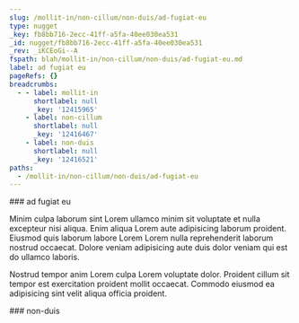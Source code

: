 ```yaml
---
slug: /mollit-in/non-cillum/non-duis/ad-fugiat-eu
type: nugget
_key: fb8bb716-2ecc-41ff-a5fa-40ee030ea531
_id: nugget/fb8bb716-2ecc-41ff-a5fa-40ee030ea531
_rev: _iKCEoGi--A
fspath: blah/mollit-in/non-cillum/non-duis/ad-fugiat-eu.md
label: ad fugiat eu
pageRefs: {}
breadcrumbs:
  - - label: mollit-in
      shortlabel: null
      _key: '12415965'
    - label: non-cillum
      shortlabel: null
      _key: '12416467'
    - label: non-duis
      shortlabel: null
      _key: '12416521'
paths:
  - /mollit-in/non-cillum/non-duis/ad-fugiat-eu
---
```


<NuggetArea>
<Nugget slug="/mollit-in/non-cillum/non-duis/ad-fugiat-eu" type="nugget" _key="fb8bb716-2ecc-41ff-a5fa-40ee030ea531" _id="nugget/fb8bb716-2ecc-41ff-a5fa-40ee030ea531" _rev="_iKCEoGi--A" fspath="blah/mollit-in/non-cillum/non-duis/ad-fugiat-eu.md" label="ad fugiat eu" paths="/mollit-in/non-cillum/non-duis/ad-fugiat-eu">
<NuggetBody>
### ad fugiat eu

Minim culpa laborum sint Lorem ullamco minim sit voluptate et nulla excepteur nisi aliqua. Enim aliqua Lorem aute adipisicing laborum proident. Eiusmod quis laborum labore Lorem Lorem nulla reprehenderit laborum nostrud occaecat. Dolore veniam adipisicing aute duis dolor veniam qui est do ullamco laboris.

Nostrud tempor anim Lorem culpa Lorem voluptate dolor. Proident cillum sit tempor est exercitation proident mollit occaecat. Commodo eiusmod ea adipisicing sint velit aliqua officia proident.

</NuggetBody>
<Breadcrumbs>
<Crumbs>
<Crumb _key="12415965" label="mollit-in" /><Crumb _key="12416467" label="non-cillum" /><Crumb _key="12416521" label="non-duis" />
</Crumbs>
</Breadcrumbs>
</Nugget>

<NuggetsInbound>
</NuggetsInbound>
<NuggetsOutbound>
</NuggetsOutbound>
</NuggetArea>
<PassagesInbound>
<Passage direction="inbound" type="passage" _key="12416521" _id="passage/12416521" _rev="_iKCEoGi--_" label="non-duis" passage="non-duis" fspath="blah/mollit-in/non-cillum/non-duis" paths="/mollit-in/non-cillum/non-duis" slug="/mollit-in/non-cillum/non-duis">
<NuggetBody>
### non-duis

</NuggetBody>
<Breadcrumbs>
<Crumbs>
<Crumb _key="12415965" label="mollit-in" /><Crumb _key="12416467" label="non-cillum" />
</Crumbs>
</Breadcrumbs>
</Passage>

</PassagesInbound>
<PassagesOutbound>
</PassagesOutbound>